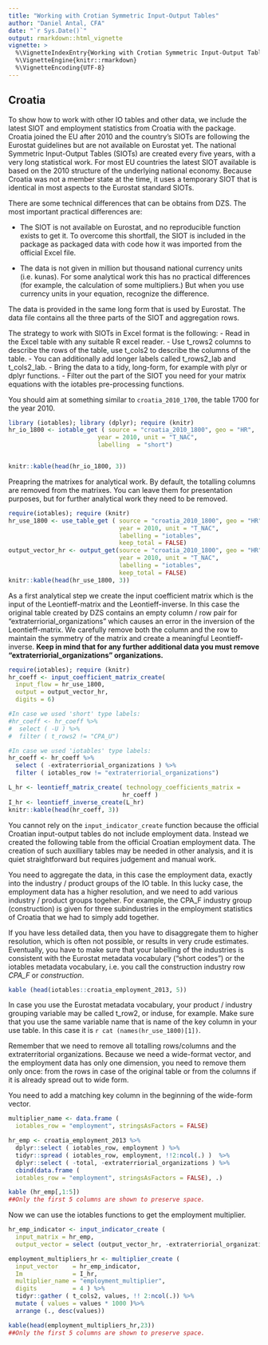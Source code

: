 ---
title: "Working with Crotian Symmetric Input-Output Tables"
author: "Daniel Antal, CFA"
date: "`r Sys.Date()`"
output: rmarkdown::html_vignette
vignette: >
  %\VignetteIndexEntry{Working with Crotian Symmetric Input-Output Tables}
  %\VignetteEngine{knitr::rmarkdown}
  %\VignetteEncoding{UTF-8}
---

## Croatia

To show how to work with other IO tables and other data, we include the latest SIOT and employment statistics from Croatia with the package.  Croatia joined the EU after 2010 and the country's SIOTs are following the Eurostat guidelines but are not available on Eurostat yet. The national Symmetric Input-Output Tables (SIOTs) are created every five years, with a very long statistical work.  For most EU countries the latest SIOT available is based on the 2010 structure of the underlying national economy.  Because Croatia was not a member state at the time, it uses a temporary SIOT that is identical in most aspects to the Eurostat standard SIOTs. 

There are some technical differences that can be obtains from DZS. 
The most important practical differences are:

* The SIOT is not available on Eurostat, and no reproducible function exists to get it. To overcome this shortfall, the SIOT is included in the package as packaged data with code how it was imported from the official Excel file.

* The data is not given in million but thousand national currency units (i.e. kunas).  For some analytical work this has no practical differences (for example, the calculation of some multipliers.)  But when you use currency units in your equation, recognize the difference. 

The data is provided in the same long form that is used by Eurostat. The data file contains all the three parts of the SIOT and aggregation rows. 

The strategy to work with SIOTs in Excel format is the following:
-	Read in the Excel table with any suitable R excel reader. 
-	Use t_rows2 columns to describe the rows of the table, use t_cols2 to describe the columns of the table.
-	You can additionally add longer labels called t_rows2_lab and t_cols2_lab.
-	Bring the data to a tidy, long-form, for example with plyr or dplyr functions.
-	Filter out the part of the SIOT you need for your matrix equations with the iotables pre-processing functions. 

You should aim at something similar to `croatia_2010_1700`, the table 1700 for the year 2010. 

```{r croatiaiotable, echoe=TRUE, results='asis', message = FALSE}
library (iotables); library (dplyr); require (knitr)
hr_io_1800 <- iotable_get ( source = "croatia_2010_1800", geo = "HR",
                         year = 2010, unit = "T_NAC", 
                         labelling  = "short")


knitr::kable(head(hr_io_1800, 3))
```

Preapring the matrixes for analytical work. By default, the totalling columns are removed from the matrixes. You can leave them for presentation purposes, but for further analytical work they need to be removed.

```{r croatiaiotable2, echoe=TRUE, results='asis', message = FALSE}
require(iotables); require (knitr)
hr_use_1800 <- use_table_get ( source = "croatia_2010_1800", geo = "HR",
                               year = 2010, unit = "T_NAC", 
                               labelling = "iotables", 
                               keep_total = FALSE)
output_vector_hr <- output_get(source = "croatia_2010_1800", geo = "HR",
                               year = 2010, unit = "T_NAC", 
                               labelling = "iotables", 
                               keep_total = FALSE)
knitr::kable(head(hr_use_1800, 3))
```

As a first analytical step we create the input coefficient matrix which is the input of the Leontieff-matrix and the Leontieff-inverse. In this case the original table created by DZS contains an empty column / row pair for "extraterriorial_organizations" which causes an error in the inversion of the Leontieff-matrix. We carefully remove both the column and the row to maintain the symmetry of the matrix and create a meaningful Leontieff-inverse. **Keep in mind that for any further additional data you must remove "extraterriorial_organizations" organizations.**

```{r croatiaiotable3, echoe=TRUE, results='asis', message = FALSE}
require(iotables); require (knitr)
hr_coeff <- input_coefficient_matrix_create( 
  input_flow = hr_use_1800,
  output = output_vector_hr, 
  digits = 6)

#In case we used 'short' type labels:
#hr_coeff <- hr_coeff %>%
#  select ( -U ) %>%
#  filter ( t_rows2 != "CPA_U")

#In case we used 'iotables' type labels:
hr_coeff <- hr_coeff %>%
  select ( -extraterriorial_organizations ) %>%
  filter ( iotables_row != "extraterriorial_organizations")

L_hr <- leontieff_matrix_create( technology_coefficients_matrix =
                                hr_coeff )
I_hr <- leontieff_inverse_create(L_hr)
knitr::kable(head(hr_coeff, 3))
```

You cannot rely on the `input_indicator_create` function because the official Croatian input-output tables do not include employment data. Instead we created the following table from the official Croatian employment data. The creation of such auxilliary tables may be needed in other analysis, and it is quiet straightforward but requires judgement and manual work. 

You need to aggregate the data, in this case the employment data, exactly into the industry / product groups of the IO table. In this lucky case, the employment data has a higher resolution, and we need to add various industry / product groups togeher. For example, the CPA_F industry group (construction) is given for three subindustries in the employment statistics of Croatia that we had to simply add together. 

If you have less detailed data, then you have to disaggregate them to higher resolution, which is often not possible, or results in very crude estimates.  Eventually, you have to make sure that your labelling of the industries is consistent with the Eurostat metadata vocabulary ("short codes") or the iotables metadata vocabulary, i.e. you call the construction industry row *CPA_F* or *construction*.

```{r croatiaemployment, echoe=TRUE, results='asis', message = FALSE}
kable (head(iotables::croatia_employment_2013, 5))
```

In case you use the Eurostat metadata vocabulary, your product / industry grouping variable may be called t_row2, or induse, for example. Make sure that you use the same variable name that is name of the key column in your use table. In this case it is `r cat (names(hr_use_1800)[1])`.

Remember that we need to remove all totalling rows/columns and the extraterritorial organizations. Because we need a wide-format vector, and the employment data has only one dimension, you need to remove them only once: from the rows in case of the original table or from the columns if it is already spread out to wide form. 

You need to add a matching key column in the beginning of the wide-form vector.

```{r croatiaemployment2, echoe=TRUE, results='asis', message = FALSE}
multiplier_name <- data.frame ( 
  iotables_row = "employment", stringsAsFactors = FALSE)

hr_emp <- croatia_employment_2013 %>%
  dplyr::select ( iotables_row, employment ) %>%
  tidyr::spread ( iotables_row, employment, !!2:ncol(.) )  %>%
  dplyr::select ( -total, -extraterriorial_organizations ) %>%  
  cbind(data.frame ( 
  iotables_row = "employment", stringsAsFactors = FALSE), .) 

kable (hr_emp[,1:5])
##Only the first 5 columns are shown to preserve space.
```

Now we can use the iotables functions to get the employment multiplier.

```{r employmentmultipliers, echoe=TRUE, results='asis', message = FALSE}
hr_emp_indicator <- input_indicator_create (
  input_matrix = hr_emp, 
  output_vector = select (output_vector_hr, -extraterriorial_organizations  )                        )

employment_multipliers_hr <- multiplier_create ( 
  input_vector    = hr_emp_indicator,
  Im              = I_hr, 
  multiplier_name = "employment_multiplier",
  digits          = 4 ) %>%
  tidyr::gather ( t_cols2, values, !! 2:ncol(.)) %>%
  mutate ( values = values * 1000 )%>%
  arrange (., desc(values))

kable(head(employment_multipliers_hr,23))
##Only the first 5 columns are shown to preserve space.
```
